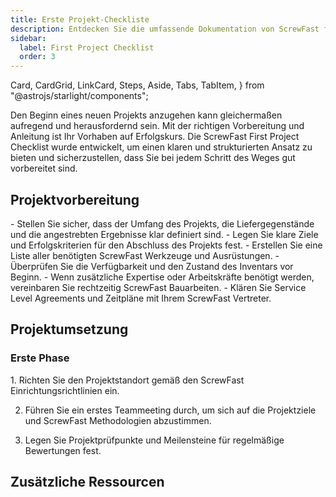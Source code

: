 ```yaml
---
title: Erste Projekt-Checkliste
description: Entdecken Sie die umfassende Dokumentation von ScrewFast für einen eingehenden Einblick in unsere erstklassigen Werkzeuge und Bauleistungen.
sidebar:
  label: First Project Checklist
  order: 3
---
```


  Card,
  CardGrid,
  LinkCard,
  Steps,
  Aside,
  Tabs,
  TabItem,
} from "@astrojs/starlight/components";

Den Beginn eines neuen Projekts anzugehen kann gleichermaßen aufregend und herausfordernd sein. Mit der richtigen Vorbereitung und Anleitung ist Ihr Vorhaben auf Erfolgskurs. Die ScrewFast First Project Checklist wurde entwickelt, um einen klaren und strukturierten Ansatz zu bieten und sicherzustellen, dass Sie bei jedem Schritt des Weges gut vorbereitet sind.

## Projektvorbereitung

<CardGrid>
  <Card title="Umfang und Ziele">
    - Stellen Sie sicher, dass der Umfang des Projekts, die Liefergegenstände
    und die angestrebten Ergebnisse klar definiert sind. - Legen Sie klare Ziele
    und Erfolgskriterien für den Abschluss des Projekts fest.
  </Card>
  <Card title="Werkzeuge und Ausrüstung">
    - Erstellen Sie eine Liste aller benötigten ScrewFast Werkzeuge und
    Ausrüstungen. - Überprüfen Sie die Verfügbarkeit und den Zustand des
    Inventars vor Beginn.
  </Card>
  <Card title="Dienstleistungen arrangieren">
    - Wenn zusätzliche Expertise oder Arbeitskräfte benötigt werden, vereinbaren
    Sie rechtzeitig ScrewFast Bauarbeiten. - Klären Sie Service Level Agreements
    und Zeitpläne mit Ihrem ScrewFast Vertreter.
  </Card>
</CardGrid>

## Projektumsetzung

### Erste Phase

<Steps>
1. Richten Sie den Projektstandort gemäß den ScrewFast Einrichtungsrichtlinien ein.

2. Führen Sie ein erstes Teammeeting durch, um sich auf die Projektziele und ScrewFast Methodologien abzustimmen.

3. Legen Sie Projektprüfpunkte und Meilensteine für regelmäßige Bewertungen fest.
   </Steps>

## Zusätzliche Ressourcen

<CardGrid>
  <LinkCard
    title="Ausführliche Anleitungen"
    description="Greifen Sie auf umfangreiche Dokumentationen und Benutzerhandbücher für ScrewFast Werkzeuge und Dienstleistungen zu."
    href="de/guides/getting-started"
  />
  <LinkCard
    title="Support-Kontakte"
    description="Halten Sie die Kontaktdaten für den ScrewFast Support bereit, der Ihnen während Ihres Projekts zur Verfügung steht."
    href="de/guides/getting-started"
  />
  <LinkCard
    title="Fortgeschrittenes Lernen"
    description="Erkunden Sie weitere Bildungsressourcen von ScrewFast, um Ihre Fähigkeiten und Ihr Wissensniveau zu verfeinern."
    href="de/guides/getting-started"
  />
</CardGrid>
